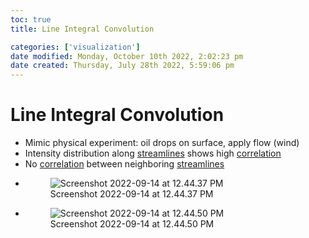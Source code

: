 ```yaml
---
toc: true
title: Line Integral Convolution

categories: ['visualization']
date modified: Monday, October 10th 2022, 2:02:23 pm
date created: Thursday, July 28th 2022, 5:59:06 pm
---
```


# Line Integral Convolution
- Mimic physical experiment: oil drops on surface, apply flow (wind)
- Intensity distribution along [streamlines](streamlines.qmd) shows high [correlation](Correlation.qmd)
- No [correlation](Correlation.qmd) between neighboring [streamlines](streamlines.qmd)
- ![Screenshot 2022-09-14 at 12.44.37 PM](images/Screenshot%202022-09-14%20at%2012.44.37%20PM.png)
- ![Screenshot 2022-09-14 at 12.44.50 PM](images/Screenshot%202022-09-14%20at%2012.44.50%20PM.png)



